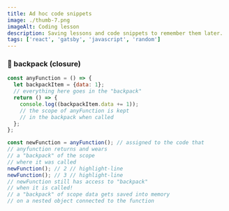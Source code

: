 ```yaml
---
title: Ad hoc code snippets
image: ./thumb-7.png
imageAlt: Coding lesson
description: Saving lessons and code snippets to remember them later.
tags: ['react', 'gatsby', 'javascript', 'random']
---
```


### 🎒 backpack (closure)

```js
const anyFunction = () => {
  let backpackItem = {data: 1};
  // everything here goes in the "backpack"
  return () => {
    console.log((backpackItem.data += 1));
    // the scope of anyFunction is kept
    // in the backpack when called
  };
};

const newFunction = anyFunction(); // assigned to the code that
// anyfunction returns and wears
// a "backpack" of the scope
// where it was called
newFunction(); // 2 // highlight-line
newFunction(); // 3 // highlight-line
// newFunction still has access to "backpack"
// when it is called!
// a "backpack" of scope data gets saved into memory
// on a nested object connected to the function
```

